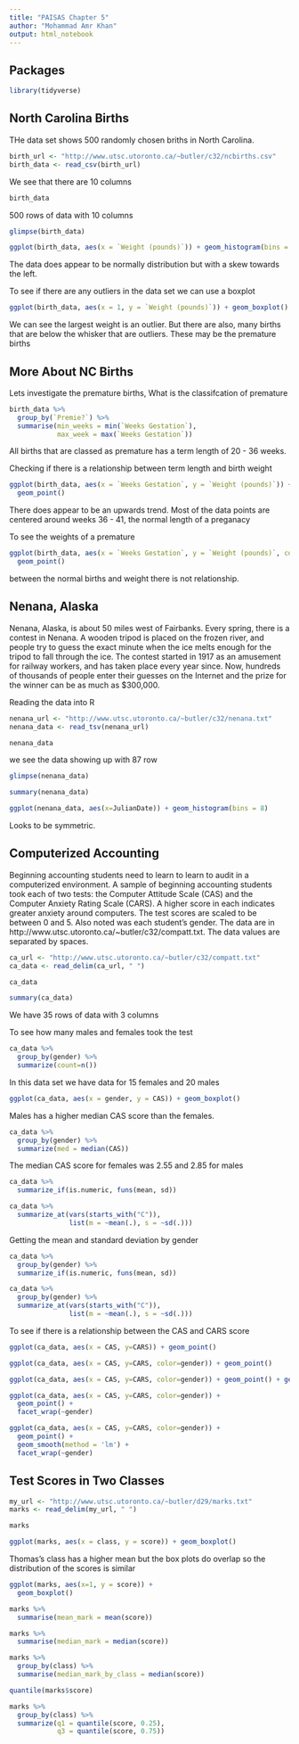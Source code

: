 ```yaml
---
title: "PAISAS Chapter 5"
author: "Mohammad Amr Khan"
output: html_notebook
---
```


## Packages

```r
library(tidyverse)
```

## North Carolina Births

THe data set shows 500 randomly chosen briths in North Carolina. 

```r
birth_url <- "http://www.utsc.utoronto.ca/~butler/c32/ncbirths.csv"
birth_data <- read_csv(birth_url)
```

We see that there are 10 columns

```r
birth_data
```
500 rows of data with 10 columns

```r
glimpse(birth_data)
```
```r
ggplot(birth_data, aes(x = `Weight (pounds)`)) + geom_histogram(bins = 10)
```

The data does appear to be normally distribution but with a skew towards
the left.

To see if there are any outliers in the data set we can use a boxplot

```r
ggplot(birth_data, aes(x = 1, y = `Weight (pounds)`)) + geom_boxplot()
```

We can see the largest weight is an outlier. But there are also, many births
that are below the whisker that are outliers. These may be the premature births

## More About NC Births

Lets investigate the premature births, What is the classifcation of premature

```r
birth_data %>% 
  group_by(`Premie?`) %>% 
  summarise(min_weeks = min(`Weeks Gestation`),
            max_week = max(`Weeks Gestation`))
```
All births that are classed as premature has a term length of 20 - 36 weeks.

Checking if there is a relationship between term length and birth weight

```r
ggplot(birth_data, aes(x = `Weeks Gestation`, y = `Weight (pounds)`)) +
  geom_point()
```

There does appear to be an upwards trend. Most of the data points
are centered around weeks 36 - 41, the normal length of a preganacy

To see the weights of a premature

```r
ggplot(birth_data, aes(x = `Weeks Gestation`, y = `Weight (pounds)`, color = factor(`Premie?`))) +
  geom_point()
```
 between the normal births and weight there is not relationship.
 
## Nenana, Alaska

Nenana, Alaska, is about 50 miles west of Fairbanks. Every spring, there is a contest in Nenana. A wooden tripod is placed on the frozen river, and people try to guess the exact minute when the ice melts enough for the tripod to fall through the ice. The contest started in 1917 as an amusement for railway workers, and has taken place every year since. Now, hundreds of thousands of people enter their guesses on the Internet and the prize for the winner can be as much as $300,000.

Reading the data into R

```r
nenana_url <- "http://www.utsc.utoronto.ca/~butler/c32/nenana.txt"
nenana_data <- read_tsv(nenana_url)
```

```r
nenana_data
```

we see the data showing up with 87 row

```r
glimpse(nenana_data)
```

```r
summary(nenana_data)
```

```r
ggplot(nenana_data, aes(x=JulianDate)) + geom_histogram(bins = 8)
```

Looks to be symmetric.


## Computerized Accounting
Beginning accounting students need to learn to learn to audit in a computerized environment. A sample of beginning accounting students took each of two tests: the Computer Attitude Scale (CAS) and the Computer Anxiety Rating Scale (CARS). A higher score in each indicates greater anxiety around computers. The test scores are scaled to be between 0 and 5. Also noted was each student’s gender. The data are in http://www.utsc.utoronto.ca/~butler/c32/compatt.txt. The data values are separated by spaces.

```r
ca_url <- "http://www.utsc.utoronto.ca/~butler/c32/compatt.txt"
ca_data <- read_delim(ca_url, " ")
```

```r
ca_data
```

```r
summary(ca_data)
```

We have 35 rows of data with 3 columns

To see how many males and females took the test

```r
ca_data %>% 
  group_by(gender) %>% 
  summarize(count=n())
```

In this data set we have data for 15 females and 20 males


```r
ggplot(ca_data, aes(x = gender, y = CAS)) + geom_boxplot()
```

Males has a higher median CAS score than the females. 

```r
ca_data %>% 
  group_by(gender) %>% 
  summarize(med = median(CAS))
```

The median CAS score for females was 2.55 and 2.85 for males

```r
ca_data %>% 
  summarize_if(is.numeric, funs(mean, sd))
```

```r
ca_data %>% 
  summarize_at(vars(starts_with("C")), 
               list(m = ~mean(.), s = ~sd(.)))
```

Getting the mean and standard deviation by gender

```r
ca_data %>% 
  group_by(gender) %>% 
  summarize_if(is.numeric, funs(mean, sd))
```

```r
ca_data %>% 
  group_by(gender) %>% 
  summarize_at(vars(starts_with("C")), 
               list(m = ~mean(.), s = ~sd(.)))
```

To see if there is a relationship between the CAS and CARS score
```r
ggplot(ca_data, aes(x = CAS, y=CARS)) + geom_point()
```

```r
ggplot(ca_data, aes(x = CAS, y=CARS, color=gender)) + geom_point()
```

```r
ggplot(ca_data, aes(x = CAS, y=CARS, color=gender)) + geom_point() + geom_smooth()
```

```r
ggplot(ca_data, aes(x = CAS, y=CARS, color=gender)) + 
  geom_point() + 
  facet_wrap(~gender)
```
```r
ggplot(ca_data, aes(x = CAS, y=CARS, color=gender)) + 
  geom_point() + 
  geom_smooth(method = 'lm') +
  facet_wrap(~gender)
```

## Test Scores in Two Classes

```r
my_url <- "http://www.utsc.utoronto.ca/~butler/d29/marks.txt"
marks <- read_delim(my_url, " ")
```


```r
marks
```

```r
ggplot(marks, aes(x = class, y = score)) + geom_boxplot()
```

Thomas's class has a higher mean but the box plots do overlap so the
distribution of the scores is similar

```r
ggplot(marks, aes(x=1, y = score)) +
  geom_boxplot()
```

```r
marks %>% 
  summarise(mean_mark = mean(score))
```

```r
marks %>% 
  summarise(median_mark = median(score))
```


```r
marks %>% 
  group_by(class) %>% 
  summarise(median_mark_by_class = median(score))
```



```r
quantile(marks$score)
```

```r
marks %>% 
  group_by(class) %>% 
  summarize(q1 = quantile(score, 0.25),
            q3 = quantile(score, 0.75))
```

